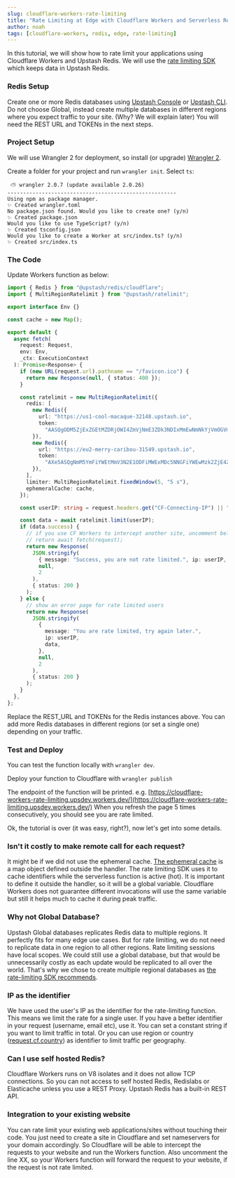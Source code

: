 ```yaml
---
slug: cloudflare-workers-rate-limiting
title: "Rate Limiting at Edge with Cloudflare Workers and Serverless Redis"
author: noah
tags: [cloudflare-workers, redis, edge, rate-limiting]
---
```


In this tutorial, we will show how to rate limit your applications using Cloudflare Workers and Upstash Redis. We will use the [rate limiting SDK](https://github.com/upstash/ratelimit) which keeps data in Upstash Redis.

### Redis Setup

Create one or more Redis databases using [Upstash Console](https://console.upstash.com) or [Upstash CLI](https://github.com/upstash/cli). Do not choose Global, instead create multiple databases in different regions where you expect traffic to your site. (Why? We will explain later) You will need the REST URL and TOKENs in the next steps.

### Project Setup

We will use Wrangler 2 for deployment, so install (or upgrade) [Wrangler 2](https://developers.cloudflare.com/workers/wrangler/).

Create a folder for your project and run `wrangler init`. Select `ts`:

```shell
 ⛅️ wrangler 2.0.7 (update available 2.0.26)
------------------------------------------------------
Using npm as package manager.
✨ Created wrangler.toml
No package.json found. Would you like to create one? (y/n)
✨ Created package.json
Would you like to use TypeScript? (y/n)
✨ Created tsconfig.json
Would you like to create a Worker at src/index.ts? (y/n)
✨ Created src/index.ts
```

### The Code

Update Workers function as below:

```ts title="src/index.ts"
import { Redis } from "@upstash/redis/cloudflare";
import { MultiRegionRatelimit } from "@upstash/ratelimit";

export interface Env {}

const cache = new Map();

export default {
  async fetch(
    request: Request,
    env: Env,
    _ctx: ExecutionContext
  ): Promise<Response> {
    if (new URL(request.url).pathname == "/favicon.ico") {
      return new Response(null, { status: 400 });
    }

    const ratelimit = new MultiRegionRatelimit({
      redis: [
        new Redis({
          url: "https://us1-cool-macaque-32148.upstash.io",
          token:
            "AASQgODM5ZjExZGEtMZDRjOWI4ZmVjNmE3ZDk3NDIxMmEwNmNkYjVmOGVmZTk5Mz",
        }),
        new Redis({
          url: "https://eu2-merry-caribou-31549.upstash.io",
          token:
            "AXe5ASQgNmM5YmFiYWEtMmV3N2E1ODFiMWExMDc5NNGFiYWEwMzk2ZjE4ZWQ3N2Y",
        }),
      ],
      limiter: MultiRegionRatelimit.fixedWindow(5, "5 s"),
      ephemeralCache: cache,
    });

    const userIP: string = request.headers.get("CF-Connecting-IP") || "none";

    const data = await ratelimit.limit(userIP);
    if (data.success) {
      // if you use CF Workers to intercept another site, uncomment below
      // return await fetch(request);
      return new Response(
        JSON.stringify(
          { message: "Success, you are not rate limited.", ip: userIP, data },
          null,
          2
        ),
        { status: 200 }
      );
    } else {
      // show an error page for rate limited users
      return new Response(
        JSON.stringify(
          {
            message: "You are rate limited, try again later.",
            ip: userIP,
            data,
          },
          null,
          2
        ),
        { status: 200 }
      );
    }
  },
};
```

Replace the REST_URL and TOKENs for the Redis instances above. You can add more Redis databases in different regions (or set a single one) depending on your traffic.

### Test and Deploy

You can test the function locally with `wrangler dev`.

Deploy your function to Cloudflare with `wrangler publish`

The endpoint of the function will be printed. e.g. [https://cloudflare-workers-rate-limiting.upsdev.workers.dev/](https://cloudflare-workers-rate-limiting.upsdev.workers.dev/) When you refresh the page 5 times consecutively, you should see you are rate limited.

Ok, the tutorial is over (it was easy, right?), now let's get into some details.

### Isn't it costly to make remote call for each request?

It might be if we did not use the ephemeral cache. [The ephemeral cache](https://github.com/upstash/ratelimit#ephemeral-cache) is a map object defined outside the handler. The rate limiting SDK uses it to cache identifiers while the serverless function is active (hot). It is important to define it outside the handler, so it will be a global variable. Cloudflare Workers does not guarantee different invocations will use the same variable but still it helps much to cache it during peak traffic.

### Why not Global Database?

Upstash Global databases replicates Redis data to multiple regions. It perfectly fits for many edge use cases. But for rate limiting, we do not need to replicate data in one region to all other regions. Rate limiting sessions have local scopes. We could still use a global database, but that would be unnecessarily costly as each update would be replicated to all over the world. That's why we chose to create multiple regional databases as [the rate-limiting SDK recommends](https://github.com/upstash/ratelimit#multiregion-replicated-ratelimiting).

### IP as the identifier

We have used the user's IP as the identifier for the rate-limiting function. This means we limit the rate for a single user. If you have a better identifier in your request (username, email etc), use it. You can set a constant string if you want to limit traffic in total. Or you can use region or country ([request.cf.country](https://developers.cloudflare.com/workers/examples/country-code-redirect/)) as identifier to limit traffic per geography.

### Can I use self hosted Redis?

Cloudflare Workers runs on V8 isolates and it does not allow TCP connections. So you can not access to self hosted Redis, Redislabs or Elasticache unless you use a REST Proxy. Upstash Redis has a built-in REST API.

### Integration to your existing website

You can rate limit your existing web applications/sites without touching their code. You just need to create a site in Cloudflare and set nameservers for your domain accordingly. So Cloudflare will be able to intercept the requests to your website and run the Workers function. Also uncomment the line XX, so your Workers function will forward the request to your website, if the request is not rate limited.
